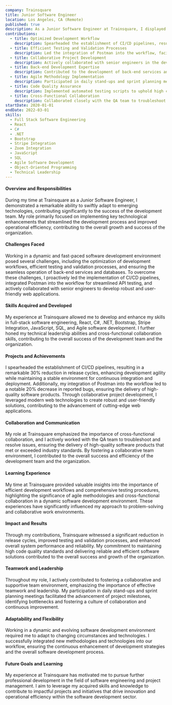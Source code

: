 ```yaml
---
company: Trainsquare
title: Junior Software Engineer
location: Los Angeles, CA (Remote)
published: true
description: As a Junior Software Engineer at Trainsquare, I displayed an exceptional ability to quickly adapt to emerging technologies, making significant contributions to the development team's successes. My role was instrumental in implementing key technological enhancements that streamlined the development process and improved operational efficiency.
contributions:
  - title: Optimized Development Workflow
    description: Spearheaded the establishment of CI/CD pipelines, resulting in a remarkable 30% reduction in release cycles, thereby enhancing development agility while maintaining a stable environment for continuous integration and deployment.
  - title: Efficient Testing and Validation Processes
    description: Led the integration of Postman into the workflow, facilitating streamlined API testing and validation procedures, leading to a noteworthy 20% decrease in reported bugs and ensuring the delivery of high-quality software products.
  - title: Collaborative Project Development
    description: Actively collaborated with senior engineers in the development and deployment of cutting-edge web applications, leveraging modern web technologies to create robust and user-friendly solutions.
  - title: Back-end Development Expertise
    description: Contributed to the development of back-end services and databases, ensuring the seamless operation of front-end applications and enhancing overall system performance and reliability.
  - title: Agile Methodology Implementation
    description: Participated in daily stand-ups and sprint planning meetings, contributing to the advancement of project milestones, identifying bottlenecks, and fostering a collaborative team environment.
  - title: Code Quality Assurance
    description: Implemented automated testing scripts to uphold high code quality standards, ensuring the delivery of reliable and efficient software solutions.
  - title: Cross-Functional Collaboration
    description: Collaborated closely with the QA team to troubleshoot and resolve issues, emphasizing a strong commitment to delivering high-quality software products that meet or exceed industry standards.
startDate: 2020-01-01
endDate: 2022-03-01
skills:
  - Full Stack Software Engineering
  - React
  - C#
  - .NET
  - Bootstrap
  - Stripe Integration
  - Zoom Integration
  - JavaScript
  - SQL
  - Agile Software Development
  - Object-Oriented Programming
  - Technical Leadership
---
```


#### Overview and Responsibilities

During my time at Trainsquare as a Junior Software Engineer, I demonstrated a remarkable ability to swiftly adapt to emerging technologies, contributing significantly to the success of the development team. My role primarily focused on implementing key technological enhancements that streamlined the development process and improved operational efficiency, contributing to the overall growth and success of the organization.

#### Challenges Faced

Working in a dynamic and fast-paced software development environment posed several challenges, including the optimization of development workflows, efficient testing and validation processes, and ensuring the seamless operation of back-end services and databases. To overcome these challenges, I proactively led the implementation of CI/CD pipelines, integrated Postman into the workflow for streamlined API testing, and actively collaborated with senior engineers to develop robust and user-friendly web applications.

#### Skills Acquired and Developed

My experience at Trainsquare allowed me to develop and enhance my skills in full-stack software engineering, React, C#, .NET, Bootstrap, Stripe Integration, JavaScript, SQL, and Agile software development. I further honed my technical leadership abilities and cross-functional collaboration skills, contributing to the overall success of the development team and the organization.

#### Projects and Achievements

I spearheaded the establishment of CI/CD pipelines, resulting in a remarkable 30% reduction in release cycles, enhancing development agility while maintaining a stable environment for continuous integration and deployment. Additionally, my integration of Postman into the workflow led to a notable 20% decrease in reported bugs, ensuring the delivery of high-quality software products. Through collaborative project development, I leveraged modern web technologies to create robust and user-friendly solutions, contributing to the advancement of cutting-edge web applications.

#### Collaboration and Communication

My role at Trainsquare emphasized the importance of cross-functional collaboration, and I actively worked with the QA team to troubleshoot and resolve issues, ensuring the delivery of high-quality software products that met or exceeded industry standards. By fostering a collaborative team environment, I contributed to the overall success and efficiency of the development team and the organization.

#### Learning Experience

My time at Trainsquare provided valuable insights into the importance of efficient development workflows and comprehensive testing procedures, highlighting the significance of agile methodologies and cross-functional collaboration in a dynamic software development environment. These experiences have significantly influenced my approach to problem-solving and collaborative work environments.

#### Impact and Results

Through my contributions, Trainsquare witnessed a significant reduction in release cycles, improved testing and validation processes, and enhanced overall system performance and reliability. My commitment to maintaining high code quality standards and delivering reliable and efficient software solutions contributed to the overall success and growth of the organization.

#### Teamwork and Leadership

Throughout my role, I actively contributed to fostering a collaborative and supportive team environment, emphasizing the importance of effective teamwork and leadership. My participation in daily stand-ups and sprint planning meetings facilitated the advancement of project milestones, identifying bottlenecks and fostering a culture of collaboration and continuous improvement.

#### Adaptability and Flexibility

Working in a dynamic and evolving software development environment required me to adapt to changing circumstances and technologies. I successfully integrated new methodologies and technologies into our workflow, ensuring the continuous enhancement of development strategies and the overall software development process.

#### Future Goals and Learning

My experience at Trainsquare has motivated me to pursue further professional development in the field of software engineering and project management. I aim to leverage my acquired skills and knowledge to contribute to impactful projects and initiatives that drive innovation and operational efficiency within the software development sector.
